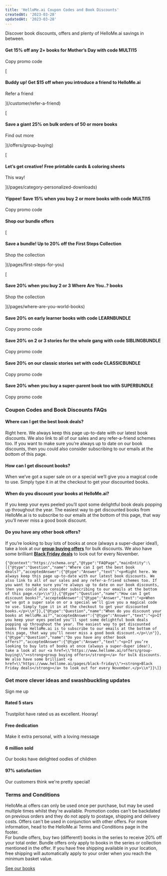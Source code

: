 ```yaml
---
title: 'HelloMe.ai Coupon Codes and Book Discounts'
createdAt: '2023-03-28'
updatedAt: '2023-03-28'
---
```


Discover book discounts, offers and plenty of HelloMe.ai savings in between.

#### Get 15% off any 2+ books for Mother’s Day with code MULTI15

Copy promo code

[

#### Buddy up! Get $15 off when you introduce a friend to HelloMe.ai

Refer a friend

](/customer/refer-a-friend)

[

#### Save a giant 25% on bulk orders of 50 or more books

Find out more

](/offers/group-buying)

[

#### Let’s get creative! Free printable cards & coloring sheets

This way!

](/pages/category-personalized-downloads)

#### Yippee! Save 15% when you buy 2 or more books with code MULTI15

Copy promo code

#### Shop our bundle offers

[

#### Save a bundle! Up to 20% off the First Steps Collection

Shop the collection

](/pages/first-steps-for-you)

[

#### Save 20% when you buy 2 or 3 Where Are You..? books

Shop the collection

](/pages/where-are-you-world-books)

#### Save 20% on early learner books with code LEARNBUNDLE

Copy promo code

#### Save 20% on 2 or 3 stories for the whole gang with code SIBLINGBUNDLE

Copy promo code

#### Save 20% on our classic stories set with code CLASSICBUNDLE

Copy promo code

#### Save 20% when you buy a super-parent book too with SUPERBUNDLE

Copy promo code

### Coupon Codes and Book Discounts FAQs

#### Where can I get the best book deals?

Right here. We always keep this page up-to-date with our latest book discounts. We also link to all of our sales and any refer-a-friend schemes too. If you want to make sure you’re always up to date on our book discounts, then you could also consider subscribing to our emails at the bottom of this page.

#### How can I get discount books?

When we’ve got a super sale on or a special we’ll give you a magical code to use. Simply type it in at the checkout to get your discounted books.

#### When do you discount your books at HelloMe.ai?

If you keep your eyes peeled you’ll spot some delightful book deals popping up throughout the year. The easiest way to get discounted books from HelloMe.ai is to subscribe to our emails at the bottom of this page, that way you’ll never miss a good book discount.

#### Do you have any other book offers?

If you’re looking to buy lots of books at once (always a super-duper idea!), take a look at our [**group buying offers**](/offers/group-buying) for bulk discounts. We also have some brilliant [**Black Friday deals**](/pages/black-friday) to look out for every November.

```
{"@context":"https://schema.org","@type":"FAQPage","mainEntity":\[{"@type":"Question","name":"Where can I get the best book deals?","acceptedAnswer":{"@type":"Answer","text":"<p>Right here. We always keep this page up-to-date with our latest book discounts. We also link to all of our sales and any refer-a-friend schemes too. If you want to make sure you’re always up to date on our book discounts, then you could also consider subscribing to our emails at the bottom of this page.</p>\\n"}},{"@type":"Question","name":"How can I get discount books?","acceptedAnswer":{"@type":"Answer","text":"<p>When we’ve got a super sale on or a special we’ll give you a magical code to use. Simply type it in at the checkout to get your discounted books.</p>\\n"}},{"@type":"Question","name":"When do you discount your books at HelloMe.ai?","acceptedAnswer":{"@type":"Answer","text":"<p>If you keep your eyes peeled you’ll spot some delightful book deals popping up throughout the year. The easiest way to get discounted books from HelloMe.ai is to subscribe to our emails at the bottom of this page, that way you’ll never miss a good book discount.</p>\\n"}},{"@type":"Question","name":"Do you have any other book offers?","acceptedAnswer":{"@type":"Answer","text":"<p>If you’re looking to buy lots of books at once (always a super-duper idea!), take a look at our <a href=\\"https://www.hellome.ai/offers/group-buying\\"><strong>group buying offers</strong></a> for bulk discounts. We also have some brilliant <a href=\\"https://www.hellome.ai/pages/black-friday\\"><strong>Black Friday deals</strong></a> to look out for every November.</p>\\n"}}\]}
```

### Get more clever ideas and swashbuckling updates

Sign me up

#### Rated 5 stars

Trustpilot have rated us as excellent. Hooray!

#### Free dedication

Make it extra personal, with a loving message

#### 6 million sold

Our books have delighted oodles of children

#### 97% satisfaction

Our customers think we're pretty special!

### Terms and Conditions

HelloMe.ai offers can only be used once per purchase, but may be used multiple times whilst they're available. Promotion codes can't be backdated on previous orders and they do not apply to postage, shipping and delivery costs. Offers can't be used in conjunction with other offers. For more information, head to the HelloMe.ai Terms and Conditions page in the footer.  
For bundle offers, buy two (different!) books in the series to receive 20% off your total order. Bundle offers only apply to books in the series or collection mentioned in the offer. If you have free shipping available in your location, free shipping will automatically apply to your order when you reach the minimum basket value.

[See our books](/personalized-products)
